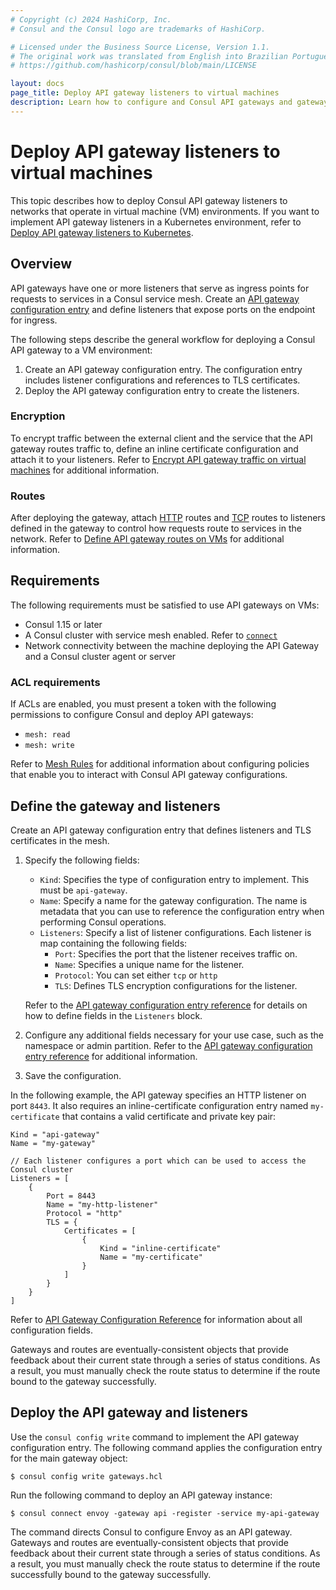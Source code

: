 ```yaml
---
# Copyright (c) 2024 HashiCorp, Inc.
# Consul and the Consul logo are trademarks of HashiCorp.

# Licensed under the Business Source License, Version 1.1.
# The original work was translated from English into Brazilian Portuguese.
# https://github.com/hashicorp/consul/blob/main/LICENSE

layout: docs
page_title: Deploy API gateway listeners to virtual machines
description: Learn how to configure and Consul API gateways and gateway listeners on virtual machines so that you can enable ingress requests to services in your service mesh in VM environments.
---
```


# Deploy API gateway listeners to virtual machines

This topic describes how to deploy Consul API gateway listeners to networks that operate in virtual machine (VM) environments. If you want to implement API gateway listeners in a Kubernetes environment, refer to [Deploy API gateway listeners to Kubernetes](/consul/docs/north-south/api-gateway/k8s/listener).

## Overview

API gateways have one or more listeners that serve as ingress points for requests to services in a Consul service mesh. Create an [API gateway configuration entry](/consul/docs/reference/config-entry/api-gateway) and define listeners that expose ports on the endpoint for ingress.

The following steps describe the general workflow for deploying a Consul API gateway to a VM environment:

1. Create an API gateway configuration entry. The configuration entry includes listener configurations and references to TLS certificates.
1. Deploy the API gateway configuration entry to create the listeners.

### Encryption

To encrypt traffic between the external client and the service that the API gateway routes traffic to, define an inline certificate configuration and attach it to your listeners. Refer to [Encrypt API gateway traffic on virtual machines](/consul/docs/north-south/api-gateway/secure-traffic/encrypt) for additional information.

### Routes

After deploying the gateway, attach [HTTP](/consul/docs/reference/config-entry/http-route) routes and [TCP](/consul/docs/reference/config-entry/tcp-route) routes to listeners defined in the gateway to control how requests route to services in the network. Refer to [Define API gateway routes on VMs](/consul/docs/north-south/api-gateway/vm/route) for additional information.

## Requirements

The following requirements must be satisfied to use API gateways on VMs:

- Consul 1.15 or later
- A Consul cluster with service mesh enabled. Refer to [`connect`](//consul/docs/reference/agent/configuration-file/service-mesh#connect)
- Network connectivity between the machine deploying the API Gateway and a
  Consul cluster agent or server

### ACL requirements

If ACLs are enabled, you must present a token with the following permissions to
configure Consul and deploy API gateways:

- `mesh: read`
- `mesh: write`

Refer to [Mesh Rules](/consul/docs/security/acl/acl-rules#mesh-rules) for
additional information about configuring policies that enable you to interact
with Consul API gateway configurations.

## Define the gateway and listeners

Create an API gateway configuration entry that defines listeners and TLS certificates
in the mesh.

1. Specify the following fields:
	- `Kind`: Specifies the type of configuration entry to implement. This must be `api-gateway`.
  	- `Name`:  Specify a name for the gateway configuration. The name is metadata that you can use to reference the configuration entry when performing Consul operations.
	- `Listeners`: Specify a list of listener configurations. Each listener is map containing the following fields:
    	- `Port`: Specifies the port that the listener receives traffic on.
		- `Name`: Specifies a unique name for the listener.
		- `Protocol`: You can set either `tcp` or `http`
		- `TLS`: Defines TLS encryption configurations for the listener.

	Refer to the [API gateway configuration entry reference](/consul/docs/reference/config-entry/api-gateway) for details on how to define fields in the `Listeners` block.
1. Configure any additional fields necessary for your use case, such as the namespace or admin partition. Refer to the [API gateway configuration entry reference](/consul/docs/reference/config-entry/api-gateway) for additional information.
1. Save the configuration.

In the following example, the API gateway specifies an HTTP listener on port `8443`. It also requires an inline-certificate configuration entry named `my-certificate` that contains a valid certificate and private key pair:

```hcl
Kind = "api-gateway"
Name = "my-gateway"

// Each listener configures a port which can be used to access the Consul cluster
Listeners = [
	{
		Port = 8443
		Name = "my-http-listener"
		Protocol = "http"
		TLS = {
			Certificates = [
				{
					Kind = "inline-certificate"
					Name = "my-certificate"
				}
			]
		}
	}
]
```

Refer to [API Gateway Configuration Reference](/consul/docs/reference/config-entry/api-gateway) for
information about all configuration fields.

Gateways and routes are eventually-consistent objects that provide feedback
about their current state through a series of status conditions. As a result,
you must manually check the route status to determine if the route
bound to the gateway successfully.

## Deploy the API gateway and listeners

Use the `consul config write` command to implement the API gateway configuration entry. The following command applies the configuration entry for the main gateway object:

```shell-session
$ consul config write gateways.hcl
```

Run the following command to deploy an API gateway instance:

```shell-session
$ consul connect envoy -gateway api -register -service my-api-gateway
```

The command directs Consul to configure Envoy as an API gateway. Gateways and routes are eventually-consistent objects that provide feedback about their current state through a series of status conditions. As a result, you must manually check the route status to determine if the route successfully bound to the gateway successfully.

